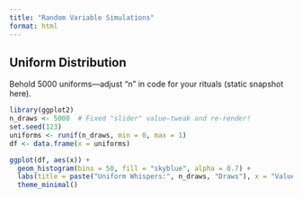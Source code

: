 ```yaml
---
title: "Random Variable Simulations"
format: html
---
```


## Uniform Distribution

Behold 5000 uniforms—adjust "n" in code for your rituals (static snapshot here).

```r
library(ggplot2)
n_draws <- 5000  # Fixed "slider" value—tweak and re-render!
set.seed(123)
uniforms <- runif(n_draws, min = 0, max = 1)
df <- data.frame(x = uniforms)

ggplot(df, aes(x)) + 
  geom_histogram(bins = 50, fill = "skyblue", alpha = 0.7) + 
  labs(title = paste("Uniform Whispers:", n_draws, "Draws"), x = "Value", y = "Count") +
  theme_minimal()
```